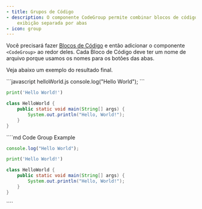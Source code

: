 ```yaml
---
- title: Grupos de Código
- description: O componente CodeGroup permite combinar blocos de código em uma
    exibição separada por abas
- icon: group
---
```


Você precisará fazer [Blocos de Código](/pt-BR/code) e então adicionar o componente `<CodeGroup>` ao redor deles. Cada Bloco de Código deve ter um nome de arquivo porque usamos os nomes para os botões das abas.

Veja abaixo um exemplo do resultado final.

<CodeGroup>
  ```javascript helloWorld.js
  console.log("Hello World");
  ```

  ```python hello_world.py
  print('Hello World!')
  ```

  ```java HelloWorld.java
  class HelloWorld {
      public static void main(String[] args) {
          System.out.println("Hello, World!");
      }
  }
  ```
</CodeGroup>

<RequestExample>
  ````md Code Group Example
  <CodeGroup>

  ```javascript helloWorld.js
  console.log("Hello World");
  ```

  ```python hello_world.py
  print('Hello World!')
  ```

  ```java HelloWorld.java
  class HelloWorld {
      public static void main(String[] args) {
          System.out.println("Hello, World!");
      }
  }
  ```

  </CodeGroup>
  ````
</RequestExample>
